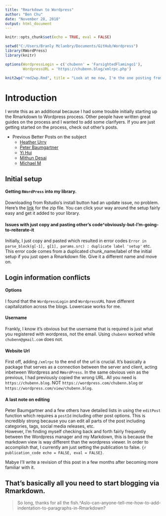 ```yaml
---
title: "Rmarkdown to Wordpress"
author: "Ben Chu"
date: "November 28, 2018"
output: html_document
---
```


```r
knitr::opts_chunk$set(echo = TRUE, eval = FALSE)

setwd("C:/Users/Branly Mclanbry/Documents/GitHub/Wordpress")
library(RWordPress)
library(knitr)

options(WordpressLogin = c('chubenn' = 'FarsightedFlamingo1'),
        WordpressURL = 'https://chubenn.blog/xmlrpc.php')

knit2wp("rmd2wp.Rmd", title = "Look at me now, I'm the one posting from Rmarkdown.", action = c("newPost"), publish = FALSE)
```
# Introduction
I wrote this as an additional because I had some trouble initially starting up the Rmarkdown to Wordpress process. Other people have written great guides on the process and I wanted to add some clarifyers. If you are just getting started on the process, check out other's posts.

* Previous Better Posts on the subject
    + [Heather Urry](http://sites.tufts.edu/emotiononthebrain/2017/08/12/blog-posting-from-r-markdown-to-wordpress/)
    + [Peter Baumgartner](https://peter.baumgartner.name/2017/08/12/learning-how-to-use-the-rwordpress-package/)
    + [Yi Hui](https://yihui.name/knitr/demo/wordpress/)
    + [Mithun Desai](http://tabvizexplorer.com/how-to-upload-r-markdown-directly-to-wordpress/)
    + [Michael M](https://eipsoftware.com/musings/2018/02/02/r-markdown-to-wordpress/)

## Initial setup
#### Getting `RWordPress` into my library.
Downloading from Rstudio's install button had an update issue, no problem. Here's the [link](https://api.github.com/repos/duncantl/RWordPress/zipball/master) for the zip file. You can click your way around the setup fairly easy and get it added to your library.

#### Issues with just copy and pasting other's code^obviously-but-I'm-going-to-reiterate-it
Initially, I just copy and pasted which resulted in error codes `Error in parse_block(g[-1], g[1], params.src) : duplicate label 'setup'` etc. This error code comes from a duplicated chunk_name/label of the initial setup if you just open a Rmarkdown file. Give it a different name and move on.

## Login information conflicts
#### Options
I found that the `WordpressLogin` and `WordpressURL` have different capitalization across the blogs. Lowercase works for me.

#### Username
Frankly, I know it's obvious but the username that is required is just what you registered with wordpress, not the email. Using `chubenn` worked while `chubenn@gmail.com` does not. 

#### Website Url
First off, adding `/xmlrpc` to the end of the url is crucial. It's basically a package that serves as a connection between the server and client, acting inbetween Wordpress and `RWordPress`.
In the same obvious vein as the previous, I had previously copied the wrong URL. All you need is `https://chubenn.blog`.
NOT `https://wordpress.com/chubenn.blog` or `https://wordpress.com/view/chubenn.blog`. 

#### A last note on editing
Peter Baumgartner and a few others have detailed lists in using the `editPost` function which requires a `postId` including other post options. This is incredibly strong because you can edit all parts of the post including categories, tags, social media releases, etc.  
However, I'm finding myself checking back and forth fairly frequently between the Wordpress manager and my Markdown, this is because the markdown view is way different than the wordpress viewer. In order to accomplish that, I currently am just setting the publication to false. `{r publication_code echo = FALSE, eval = FALSE}`.

Mabye I'll write a revision of this post in a few months after becoming more familiar with it.


## That's basically all you need to start blogging via Rmarkdown.
>So long, thanks for all the fish.^Aslo-can-anyone-tell-me-how-to-add-indentation-to-paragraphs-in-Rmarkdown?